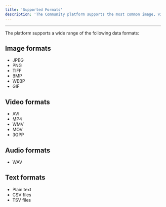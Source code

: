 ```yaml
---
title: 'Supported Formats'
description: 'The Community platform supports the most common image, video, audio, and text formats'
---
```


***

The platform supports a wide range of the following data formats:

## Image formats

* JPEG
* PNG
* TIFF
* BMP
* WEBP
* GIF

## Video formats

* AVI
* MP4
* WMV
* MOV
* 3GPP

## Audio formats

* WAV

## Text formats

* Plain text
* CSV files
* TSV files